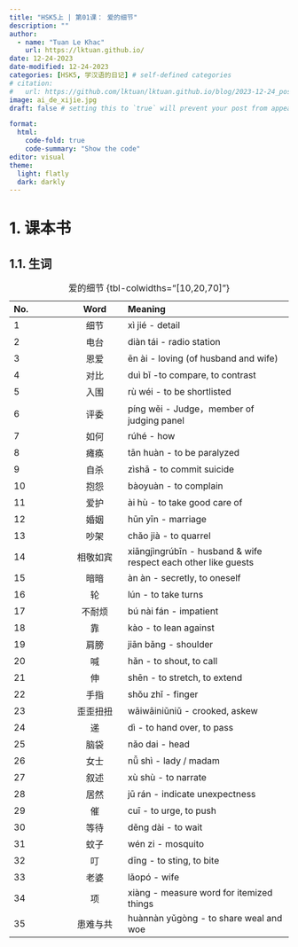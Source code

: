 ---
title: "HSK5上 | 第01课： 爱的细节"
description: ""
author:
  - name: "Tuan Le Khac"
    url: https://lktuan.github.io/
date: 12-24-2023
date-modified: 12-24-2023
categories: [HSK5, 学汉语的日记] # self-defined categories
# citation: 
#   url: https://github.com/lktuan/lktuan.github.io/blog/2023-12-24_post/
image: ai_de_xijie.jpg
draft: false # setting this to `true` will prevent your post from appearing on your listing page until you're ready!

format: 
  html: 
    code-fold: true
    code-summary: "Show the code"
editor: visual
theme:
  light: flatly
  dark: darkly
---

# 1. 课本书

## 1.1. 生词

| No. |   Word   | Meaning                                                        |
|:--------------|:-------------:|:------------------------------------------|
| 1   |   细节   | xì jié - detail                                                |
| 2   |   电台   | diàn tái - radio station                                       |
| 3   |   恩爱   | ēn ài - loving (of husband and wife)                           |
| 4   |   对比   | duì bǐ -to compare, to contrast                                |
| 5   |   入围   | rù wéi - to be shortlisted                                     |
| 6   |   评委   | píng wěi - Judge，member of judging panel                      |
| 7   |   如何   | rúhé - how                                                     |
| 8   |   瘫痪   | tān huàn - to be paralyzed                                     |
| 9   |   自杀   | zìshā - to commit suicide                                      |
| 10  |   抱怨   | bàoyuàn - to complain                                          |
| 11  |   爱护   | ài hù - to take good care of                                   |
| 12  |   婚姻   | hūn yīn - marriage                                             |
| 13  |   吵架   | chǎo jià - to quarrel                                          |
| 14  | 相敬如宾 | xiāngjìngrúbīn - husband & wife respect each other like guests |
| 15  |   暗暗   | àn àn - secretly, to oneself                                   |
| 16  |    轮    | lún - to take turns                                            |
| 17  |  不耐烦  | bú nài fán - impatient                                         |
| 18  |    靠    | kào - to lean against                                          |
| 19  |   肩膀   | jiān bǎng - shoulder                                           |
| 20  |    喊    | hǎn - to shout, to call                                        |
| 21  |    伸    | shēn - to stretch, to extend                                   |
| 22  |   手指   | shǒu zhǐ - finger                                              |
| 23  | 歪歪扭扭 | wāiwāiniǔniǔ - crooked, askew                                  |
| 24  |    递    | dì - to hand over, to pass                                     |
| 25  |   脑袋   | nǎo dai - head                                                 |
| 26  |   女士   | nǚ shì - lady / madam                                          |
| 27  |   叙述   | xù shù - to narrate                                            |
| 28  |   居然   | jū rán - indicate unexpectness                                 |
| 29  |    催    | cuī - to urge, to push                                         |
| 30  |   等待   | děng dài - to wait                                             |
| 31  |   蚊子   | wén zi - mosquito                                              |
| 32  |    叮    | dīng - to sting, to bite                                       |
| 33  |   老婆   | lǎopó - wife                                                   |
| 34  |    项    | xiàng - measure word for itemized things                       |
| 35  | 患难与共 | huànnàn yǔgòng - to share weal and woe                         |

: 爱的细节 {tbl-colwidths="\[10,20,70\]"}